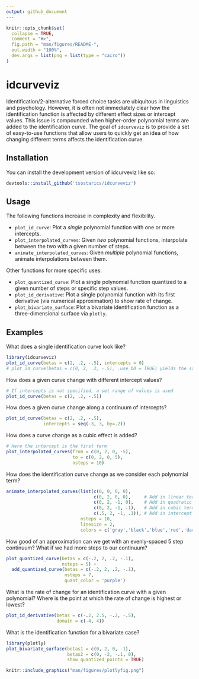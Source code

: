 ```yaml
---
output: github_document
---
```


<!-- README.md is generated from README.Rmd. Please edit that file -->

```r
knitr::opts_chunk$set(
  collapse = TRUE,
  comment = "#>",
  fig.path = "man/figures/README-",
  out.width = "100%",
  dev.args = list(png = list(type = "cairo"))
)
```

# idcurveviz

<!-- badges: start -->
<!-- badges: end -->

Identification/2-alternative forced choice tasks are ubiquitous in linguistics
and psychology. However, it is often not immediately clear how the identification
function is affected by different effect sizes or intercept values. This issue
is compounded when higher-order polynomial terms are added to the identification
curve. The goal of `idcurveviz` is to provide a set of easy-to-use functions
that allow users to quickly get an idea of how changing different terms
affects the identification curve.

## Installation

You can install the development version of idcurveviz like so:

``` r
devtools::install_github('tsostarics/idcurveviz')
```

## Usage

The following functions increase in complexity and flexibility.

 - `plot_id_curve`: Plot a *single* polynomial function with one or more 
 intercepts.
 - `plot_interpolated_curves`: Given *two* polynomial functions, interpolate between
 the two with a given number of steps.
 - `animate_interpolated_curves`: Given *multiple* polynomial functions, animate
 interpolations between them.

Other functions for more specific uses:

 - `plot_quantized_curve`: Plot a single polynomial function quantized to a
 given number of steps or specific step values.
 - `plot_id_derivative`: Plot a single polynomial function with its first 
 derivative (via numerical approximation) to show rate of change.
 - `plot_bivariate_surface`: Plot a bivariate identification function as a
 three-dimensional surface via `plotly`.
 

## Examples

What does a single identification curve look like?

```r
library(idcurveviz)
plot_id_curve(betas = c(2, .2, -.5), intercepts = 0)
# plot_id_curve(betas = c(0, 2, .2, -.5), .use_b0 = TRUE) yields the same result
```

How does a given curve change with different intercept values?

```r
# If intercepts is not specified, a set range of values is used
plot_id_curve(betas = c(2, .2, -.5))
```

How does a given curve change along a continuum of intercepts?

```r
plot_id_curve(betas = c(2, .2, -.5),
              intercepts = seq(-3, 3, by=.2))
```

How does a curve change as a cubic effect is added?

```r
# Here the intercept is the first term
plot_interpolated_curves(from = c(0, 2, 0, -5),
                         to = c(0, 2, 0, 5),
                         nsteps = 10)
```

How does the identification curve change as we consider each polynomial term?

```r
animate_interpolated_curves(list(c(0, 0, 0, 0),
                                 c(0, 2, 0, 0),     # Add in linear term
                                 c(0, 2, -1, 0),    # Add in quadratic term
                                 c(0, 2, -1, .1),   # Add in cubic term
                                 c(.5, 2, -1, .1)), # Add in intercept
                            nsteps = 10,
                            linesize = 2,
                            colors = c('gray','black','blue','red','darkred'))
```


How good of an approximation can we get with an evenly-spaced 5 step continuum?
What if we had more steps to our continuum?

```r
plot_quantized_curve(betas = c(-.2, 2, .2, -.1),
                     nsteps = 5) +
  add_quantized_curve(betas = c(-.2, 2, .2, -.1),
                      nsteps = 7,
                      quant_color = 'purple')
```

What is the rate of change for an identification curve with a given polynomial?
Where is the point at which the rate of change is highest or lowest?


```r
plot_id_derivative(betas = c(-.2, 2.5, -.2, -.5),
                   domain = c(-4, 4))
```

What is the identification function for a bivariate case?


```r
library(plotly)
plot_bivariate_surface(betas1 = c(0, 2, 0, -1),
                       betas2 = c(0, -2, -.1, 0),
                       show_quantized_points = TRUE)
```

```r
knitr::include_graphics("man/figures/plotlyfig.png")
```

